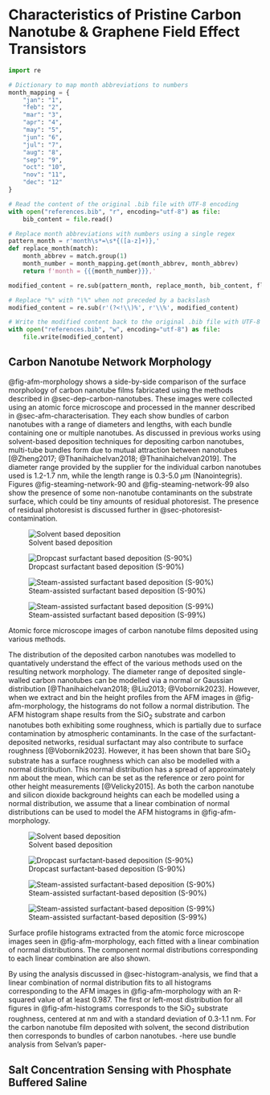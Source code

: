 #	Characteristics of Pristine Carbon Nanotube & Graphene Field Effect Transistors

```python
import re

# Dictionary to map month abbreviations to numbers
month_mapping = {
    "jan": "1",
    "feb": "2",
    "mar": "3",
    "apr": "4",
    "may": "5",
    "jun": "6",
    "jul": "7",
    "aug": "8",
    "sep": "9",
    "oct": "10",
    "nov": "11",
    "dec": "12"
}

# Read the content of the original .bib file with UTF-8 encoding
with open("references.bib", "r", encoding="utf-8") as file:
    bib_content = file.read()

# Replace month abbreviations with numbers using a single regex
pattern_month = r'month\s*=\s*{([a-z]+)},'
def replace_month(match):
    month_abbrev = match.group(1)
    month_number = month_mapping.get(month_abbrev, month_abbrev)
    return f'month = {{{month_number}}},'

modified_content = re.sub(pattern_month, replace_month, bib_content, flags=re.IGNORECASE)

# Replace "%" with "\%" when not preceded by a backslash
modified_content = re.sub(r'(?<!\\)%', r'\\%', modified_content)

# Write the modified content back to the original .bib file with UTF-8 encoding
with open("references.bib", "w", encoding="utf-8") as file:
    file.write(modified_content)
```

##	Carbon Nanotube Network Morphology

@fig-afm-morphology shows a side-by-side comparison of the surface morphology of carbon nanotube films fabricated using the methods described in @sec-dep-carbon-nanotubes. These images were collected using an atomic force microscope and processed in the manner described in @sec-afm-characterisation. They each show bundles of carbon nanotubes with a range of diameters and lengths, with each bundle containing one or multiple nanotubes. As discussed in previous works using solvent-based deposition techniques for depositing carbon nanotubes, multi-tube bundles form due to mutual attraction between nanotubes [@Zheng2017; @Thanihaichelvan2018; @Thanihaichelvan2019]. The diameter range provided by the supplier for the individual carbon nanotubes used is 1.2-1.7 nm, while the length range is 0.3-5.0 $\mu$m (Nanointegris). Figures @fig-steaming-network-90 and @fig-steaming-network-99 also show the presence of some non-nanotube contaminants on the substrate surface, which could be tiny amounts of residual photoresist. The presence of residual photoresist is discussed further in @sec-photoresist-contamination. 

::: {#fig-afm-morphology layout="[[47.5,-5,47.5], [47.5,-5,47.5]]"}

![Solvent based deposition](figures/ch5/Ned_NTQ24_20220125_00235.png){#fig-bundled-network}

![Dropcast surfactant based deposition (S-90%)](figures/ch5/Ned_NTQ8C7_w4_pristine_00084_20210428(2).png){#fig-dropcast-network}

![Steam-assisted surfactant based deposition (S-90%)](figures/ch5/Ned_NTQ21C1_W1_PBASEonly_20211116_00057.png){#fig-steaming-network-90}

![Steam-assisted surfactant based deposition (S-99%)](figures/ch5/Ned_NGQ14D2_W4_pristine_20220713_00567.png){#fig-steaming-network-99}

Atomic force microscope images of carbon nanotube films deposited using various methods.
:::

The distribution of the deposited carbon nanotubes was modelled to quantatively understand the effect of the various methods used on the resulting network morphology. The diameter range of deposited single-walled carbon nanotubes can be modelled via a normal or Gaussian distribution [@Thanihaichelvan2018; @Liu2013; @Vobornik2023]. However, when we extract and bin the height profiles from the AFM images in @fig-afm-morphology, the histograms do not follow a normal distribution. The AFM histogram shape results from the SiO$_2$ substrate and carbon nanotubes both exhibiting some roughness, which is partially due to surface contamination by atmospheric contaminants. In the case of the surfactant-deposited networks, residual surfactant may also contribute to surface roughness [@Vobornik2023]. However, it has been shown that bare SiO$_2$ substrate has a surface roughness which can also be modelled with a normal distribution. This normal distribution has a spread of approximately \pm1 nm about the mean, which can be set as the reference or zero point for other height measurements [@Velicky2015]. As both the carbon nanotube and silicon dioxide background heights can each be modelled using a normal distribution, we assume that a linear combination of normal distributions can be used to model the AFM histograms in @fig-afm-morphology. 

::: {#fig-afm-histograms layout="[[47.5,-5,47.5], [47.5,-5,47.5]]"}

![Solvent based deposition](figures/ch5/Ned_NTQ24_20220125_00235_histogram.png){#fig-bundled-network-histogram}

![Dropcast surfactant-based deposition (S-90%)](figures/ch5/Ned_NTQ8C7_w4_pristine_00084_20210428(2)_histogram.png){#fig-dropcast-network-histogram}

![Steam-assisted surfactant-based deposition (S-90%)](figures/ch5/Ned_NTQ21C1_W1_PBASEonly_20211116_00057_histogram.png){#fig-steaming-network-90-histogram}

![Steam-assisted surfactant-based deposition (S-99%)](figures/ch5/Ned_NGQ14D2_W4_pristine_20220713_00567_histogram.png){#fig-steaming-network-99-histogram}

Surface profile histograms extracted from the atomic force microscope images seen in @fig-afm-morphology, each fitted with a linear combination of normal distributions. The component normal distributions corresponding to each linear combination are also shown.
:::

By using the analysis discussed in @sec-histogram-analysis, we find that a linear combination of normal distribution fits to all histograms corresponding to the AFM images in @fig-afm-morphology with an R-squared value of at least 0.987. The first or left-most distribution for all figures in @fig-afm-histograms corresponds to the SiO$_2$ substrate roughness, centered at \approx 0 nm and with a standard deviation of 0.3-1.1 nm. For the carbon nanotube film deposited with solvent, the second distribution then corresponds to bundles of carbon nanotubes. -here use bundle analysis from Selvan's paper-



##	Salt Concentration Sensing with Phosphate Buffered Saline {#sec-dummy-sensing}